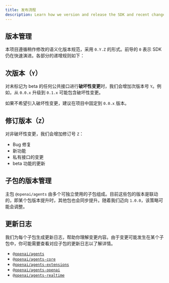 ```yaml
---
title: 发布流程
description: Learn how we version and release the SDK and recent changes.
---
```


## 版本管理

本项目遵循稍作修改的语义化版本规范，采用 `0.Y.Z` 的形式。前导的 `0` 表示 SDK 仍在快速演进。各部分的递增规则如下：

## 次版本（`Y`）

对未标记为 beta 的任何公共接口进行**破坏性变更**时，我们会增加次版本号 `Y`。例如，从 `0.0.x` 升级到 `0.1.x` 可能包含破坏性变更。

如果不希望引入破坏性变更，建议在项目中固定到 `0.0.x` 版本。

## 修订版本（`Z`）

对非破坏性变更，我们会增加修订号 `Z`：

- Bug 修复
- 新功能
- 私有接口的变更
- beta 功能的更新

## 子包的版本管理

主包 `@openai/agents` 由多个可独立使用的子包组成。目前这些包的版本是联动的，即某个包版本提升时，其他包也会同步提升。随着我们迈向 `1.0.0`，该策略可能会调整。

## 更新日志

我们为每个子包生成更新日志，帮助你理解变更内容。由于变更可能发生在某个子包中，你可能需要查看对应子包的更新日志以了解详情。

- [`@openai/agents`](https://github.com/openai/openai-agents-js/blob/main/packages/agents/CHANGELOG.md)
- [`@openai/agents-core`](https://github.com/openai/openai-agents-js/blob/main/packages/agents-core/CHANGELOG.md)
- [`@openai/agents-extensions`](https://github.com/openai/openai-agents-js/blob/main/packages/agents-extensions/CHANGELOG.md)
- [`@openai/agents-openai`](https://github.com/openai/openai-agents-js/blob/main/packages/agents-openai/CHANGELOG.md)
- [`@openai/agents-realtime`](https://github.com/openai/openai-agents-js/blob/main/packages/agents-realtime/CHANGELOG.md)
